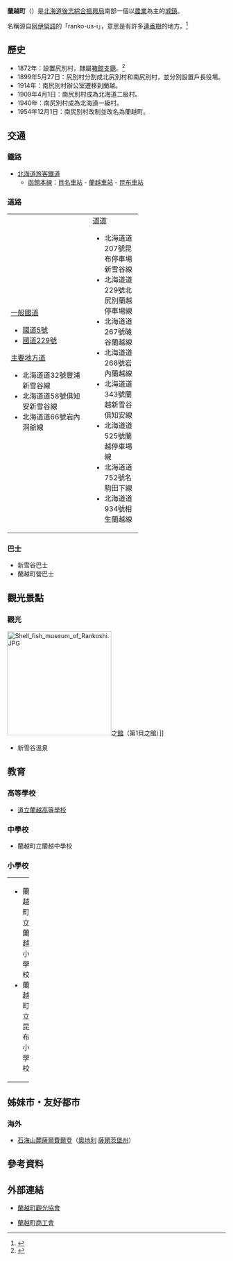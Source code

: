 {{日本町村
| 自治體名=蘭越
| 町村=町
| 圖像=[[File:煮えたぎる泥の沼（Mud_springs）_-_panoramio.jpg|240px]]
| 圖像說明=[[大湯沼|大湯沼]]
| 町村章=[[File:Symbol_of_Rankoshi,_Hokkaido.svg|100px]]
| 日文原名=蘭越町
| 平假名=らんこしちょう
| 羅馬字拼音=Rankoshi-chō
| 都道府縣=北海道
| 支廳=後志綜合振興局
| 郡=磯谷郡
| 編號=01394-3
| 面積=449.68
| 邊界未定=
| 人口=5,679
| 統計時間=2007年12月31日
| 自治體=[[豐浦町|豐浦町]]、[[岩內町|岩內町]]、[[俱知安町|俱知安町]]、[[新雪谷町|新雪谷町]]、[[壽都町|壽都町]]、[[黑松內町|黑松內町]]
| 樹=[[辛夷|辛夷]]
| 花=[[辛夷|辛夷]]
| 鳥=
| 其他象徵物=
| 其他象徵=
| 首長=[[宮谷內留雄|宮谷內留雄]]
| 卸任日期=
| 議員數=10
| 郵遞區號=048-1392
| 所在地=磯谷郡蘭越町字蘭越258番地5
| 電話號碼=136-57-5111
| 外部連結=http://www.town.rankoshi.hokkaido.jp/
| 經度=
| 緯度=
| 地圖=[[File:Rankoshi_in_Shiribeshi_Subprefecture.gif|250px]]
| 註記=人口：[http://www.town.rankoshi.hokkaido.jp/ 蘭越町官方網頁]|
}}
'''蘭越町'''（{{jpn|j=蘭越町|hg=らんこしちょう|rm=Rankoshi chō|f=y}}）是[[北海道|北海道]][[後志綜合振興局|後志綜合振興局]]南部一個以[[農業|農業]]為主的[[城鎮|城鎮]]。

名稱源自[[阿伊努語|阿伊努語]]的「ranko-us-i」，意思是有許多[[連香樹|連香樹]]的地方。<ref name="brief">{{Cite web| publisher=蘭越町公所| title=町的概要| url=http://www.town.rankoshi.hokkaido.jp/modules/tinyd0/index.php?id=1| accessdate=2008年1月6日| language=ja| archive-date=2007年2月14日| archive-url=https://web.archive.org/web/20070214003535/http://www.town.rankoshi.hokkaido.jp/modules/tinyd0/index.php?id=1| dead-url=yes}}</ref>

==歷史==
* 1872年：設置尻別村，隸屬[[箱館支廳|箱館支廳]]。<ref>{{Cite web| publisher=蘭越町公所| title=略史| url=http://www.town.rankoshi.hokkaido.jp/modules/tinyd0/index.php?id=32| accessdate=2008年1月6日| language=ja| deadurl=yes| archiveurl=https://web.archive.org/web/20071017021104/http://www.town.rankoshi.hokkaido.jp/modules/tinyd0/index.php?id=32| archivedate=2007年10月17日}}</ref>
* 1899年5月27日：尻別村分割成北尻別村和南尻別村，並分別設置戶長役場。
* 1914年：南尻別村辦公室遷移到蘭越。
* 1909年4月1日：南尻別村成為北海道二級村。
* 1940年：南尻別村成為北海道一級村。
* 1954年12月1日：南尻別村改制並改名為蘭越町。

==交通==
===鐵路===
* [[北海道旅客鐵道|北海道旅客鐵道]]
** [[函館本線|函館本線]]：[[目名車站|目名車站]] - [[蘭越車站|蘭越車站]] - [[昆布車站|昆布車站]]

===道路===

{| width="60%"
|-----
| valign="top" width="50%" |
;[[一般國道|一般國道]]
* [[國道5號_(日本)|國道5號]]
* [[國道229號|國道229號]]
;[[主要地方道|主要地方道]]
* 北海道道32號豐浦新雪谷線
* 北海道道58號俱知安新雪谷線
* 北海道道66號岩內洞爺線
| valign="top" |
;[[都道府縣道|道道]]
* 北海道道207號昆布停車場新雪谷線
* 北海道道229號北尻別蘭越停車場線
* 北海道道267號磯谷蘭越線
* 北海道道268號岩內蘭越線
* 北海道道343號蘭越新雪谷俱知安線
* 北海道道525號蘭越停車場線
* 北海道道752號名駒田下線
* 北海道道934號相生蘭越線
|}

===巴士===
* 新雪谷巴士
* 蘭越町營巴士
 
==觀光景點==
===觀光===
[[File:Shell_fish_museum_of_Rankoshi.JPG|240px]]之[[博物館|館]]（第1貝之館）]]
* 新雪谷溫泉

==教育==
===高等學校===
* [http://www.rankoshi.hokkaido-c.ed.jp/ 道立蘭越高等學校] {{Wayback|url=http://www.rankoshi.hokkaido-c.ed.jp/ |date=20201101043905 }}

===中學校===
* 蘭越町立蘭越中學校

===小學校===

{| width="100%"
|-----
| valign="top" width="33%" |
* 蘭越町立蘭越小學校
* 蘭越町立昆布小學校
| valign="top" width="33%" |
* 蘭越町立目名小學校
* 蘭越町立港小學校
| valign="top" |
* 蘭越町立御成小學校
* 蘭越町立三和小學校
|}

==姊妹市・友好都市==
===海外===
* {{flagicon|Austria}} [[石海山麓薩爾費爾登|石海山麓薩爾費爾登]]（[[奧地利|奧地利]] [[薩爾茨堡州|薩爾茨堡州]]）

==參考資料==
{{reflist}}

==外部連結==
{{Commonscat|Rankoshi, Hokkaido}}
* {{Ja icon}}[https://web.archive.org/web/20080106142324/http://www5.ocn.ne.jp/~kankou/ 蘭越町觀光協會]
* {{Ja icon}}[https://web.archive.org/web/20070912022013/http://www18.ocn.ne.jp/~rankoshi/ 蘭越町商工會]

{{後志支廳}}
{{Authority control}}